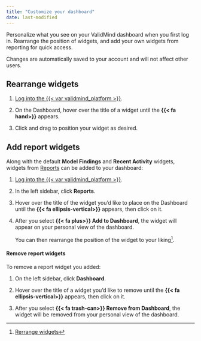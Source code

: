 ```yaml
---
title: "Customize your dashboard"
date: last-modified
---
```


Personalize what you see on your ValidMind dashboard when you first log in.  Rearrange the position of widgets, and add your own widgets from reporting for quick access.

:::{.callout}
Changes are automatically saved to your account and will not affect other users.
:::


## Rearrange widgets

<!--- 
NTS change this later - Beck
--->

1. [Log into the {{< var validmind_platform >}}](/guide/configuration/log-into-validmind.qmd).

2. On the Dashboard, hover over the title of a widget until the **{{< fa hand>}}** appears. 

3. Click and drag to position your widget as desired.

## Add report widgets

Along with the default **Model Findings** and **Recent Activity** widgets, widgets from [Reports](/guide/model-validation/view-reports.qmd) can be added to your dashboard:

<!--- 
NTS change this later - Beck
--->

1. [Log into the {{< var validmind_platform >}}](/guide/configuration/log-into-validmind.qmd).

2. In the left sidebar, click **Reports**.

3. Hover over the title of the widget you'd like to place on the Dashboard until the **{{< fa ellipsis-vertical>}}** appears, then click on it.

4. After you select **{{< fa plus>}} Add to Dashboard**, the widget will appear on your personal view of the dashboard.

    You can then rearrange the position of the widget to your liking[^1]. 

#### Remove report widgets

To remove a report widget you added: 

<!--- 
NTS change this later - Beck
--->

1. On the left sidebar, click **Dashboard**.

2. Hover over the title of a widget you'd like to remove until the **{{< fa ellipsis-vertical>}}**  appears, then click on it. 

3. After you select **{{< fa trash-can>}} Remove from Dashboard**, the widget will be removed from your personal view of the dashboard.


<!-- FOOTNOTES -->

[^1]: [Rerrange widgets](#rearrange-widgets)




